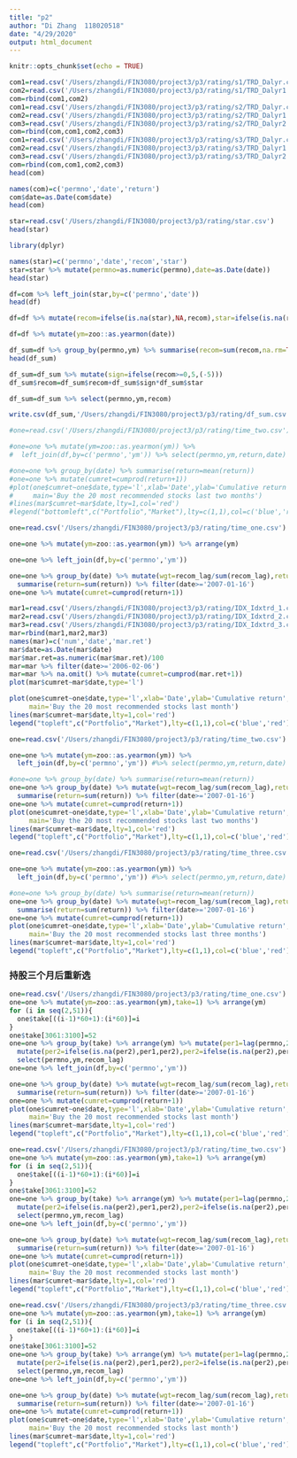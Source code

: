 ```yaml
---
title: "p2"
author: "Di Zhang  118020518"
date: "4/29/2020"
output: html_document
---
```


```r
knitr::opts_chunk$set(echo = TRUE)
```

```r
com1=read.csv('/Users/zhangdi/FIN3080/project3/p3/rating/s1/TRD_Dalyr.csv')
com2=read.csv('/Users/zhangdi/FIN3080/project3/p3/rating/s1/TRD_Dalyr1.csv')
com=rbind(com1,com2)
com1=read.csv('/Users/zhangdi/FIN3080/project3/p3/rating/s2/TRD_Dalyr.csv')
com2=read.csv('/Users/zhangdi/FIN3080/project3/p3/rating/s2/TRD_Dalyr1.csv')
com3=read.csv('/Users/zhangdi/FIN3080/project3/p3/rating/s2/TRD_Dalyr2.csv')
com=rbind(com,com1,com2,com3)
com1=read.csv('/Users/zhangdi/FIN3080/project3/p3/rating/s3/TRD_Dalyr.csv')
com2=read.csv('/Users/zhangdi/FIN3080/project3/p3/rating/s3/TRD_Dalyr1.csv')
com3=read.csv('/Users/zhangdi/FIN3080/project3/p3/rating/s3/TRD_Dalyr2.csv')
com=rbind(com,com1,com2,com3)
head(com)
```

```r
names(com)=c('permno','date','return')
com$date=as.Date(com$date)
head(com)
```

```r
star=read.csv('/Users/zhangdi/FIN3080/project3/p3/rating/star.csv')
head(star)
```

```r
library(dplyr)
```

```r
names(star)=c('permno','date','recom','star')
star=star %>% mutate(permno=as.numeric(permno),date=as.Date(date))
head(star)
```

```r
df=com %>% left_join(star,by=c('permno','date'))
head(df)
```

```r
df=df %>% mutate(recom=ifelse(is.na(star),NA,recom),star=ifelse(is.na(recom),NA,star))
```

```r
df=df %>% mutate(ym=zoo::as.yearmon(date))
```

```r
df_sum=df %>% group_by(permno,ym) %>% summarise(recom=sum(recom,na.rm=TRUE),star=sum(star,na.rm=TRUE))
head(df_sum)
```

```r
df_sum=df_sum %>% mutate(sign=ifelse(recom>=0,5,(-5)))
df_sum$recom=df_sum$recom+df_sum$sign*df_sum$star
```

```r
df_sum=df_sum %>% select(permno,ym,recom)
```

```r
write.csv(df_sum,'/Users/zhangdi/FIN3080/project3/p3/rating/df_sum.csv')
```

```r
#one=read.csv('/Users/zhangdi/FIN3080/project3/p3/rating/time_two.csv')

#one=one %>% mutate(ym=zoo::as.yearmon(ym)) %>%
#  left_join(df,by=c('permno','ym')) %>% select(permno,ym,return,date)

#one=one %>% group_by(date) %>% summarise(return=mean(return))
#one=one %>% mutate(cumret=cumprod(return+1))
#plot(one$cumret~one$date,type='l',xlab='Date',ylab='Cumulative return',col='blue',
#     main='Buy the 20 most recommended stocks last two months')
#lines(mar$cumret~mar$date,lty=1,col='red')
#legend("bottomleft",c("Portfolio","Market"),lty=c(1,1),col=c('blue','red'))

one=read.csv('/Users/zhangdi/FIN3080/project3/p3/rating/time_one.csv')

one=one %>% mutate(ym=zoo::as.yearmon(ym)) %>% arrange(ym)

one=one %>% left_join(df,by=c('permno','ym'))

one=one %>% group_by(date) %>% mutate(wgt=recom_lag/sum(recom_lag),return=wgt*return) %>%
  summarise(return=sum(return)) %>% filter(date>='2007-01-16')
one=one %>% mutate(cumret=cumprod(return+1)) 
```

```r
mar1=read.csv('/Users/zhangdi/FIN3080/project3/p3/rating/IDX_Idxtrd_1.csv')
mar2=read.csv('/Users/zhangdi/FIN3080/project3/p3/rating/IDX_Idxtrd_2.csv')
mar3=read.csv('/Users/zhangdi/FIN3080/project3/p3/rating/IDX_Idxtrd_3.csv')
mar=rbind(mar1,mar2,mar3)
names(mar)=c('num','date','mar.ret')
mar$date=as.Date(mar$date)
mar$mar.ret=as.numeric(mar$mar.ret)/100
mar=mar %>% filter(date>='2006-02-06')
mar=mar %>% na.omit() %>% mutate(cumret=cumprod(mar.ret+1))
plot(mar$cumret~mar$date,type='l')
```

```r
plot(one$cumret~one$date,type='l',xlab='Date',ylab='Cumulative return',col='blue',
     main='Buy the 20 most recommended stocks last month')
lines(mar$cumret~mar$date,lty=1,col='red')
legend("topleft",c("Portfolio","Market"),lty=c(1,1),col=c('blue','red'))
```

```r
one=read.csv('/Users/zhangdi/FIN3080/project3/p3/rating/time_two.csv')

one=one %>% mutate(ym=zoo::as.yearmon(ym)) %>%
  left_join(df,by=c('permno','ym')) #%>% select(permno,ym,return,date)

#one=one %>% group_by(date) %>% summarise(return=mean(return))
one=one %>% group_by(date) %>% mutate(wgt=recom_lag/sum(recom_lag),return=wgt*return) %>%
  summarise(return=sum(return)) %>% filter(date>='2007-01-16')
one=one %>% mutate(cumret=cumprod(return+1))
plot(one$cumret~one$date,type='l',xlab='Date',ylab='Cumulative return',col='blue',
     main='Buy the 20 most recommended stocks last two months')
lines(mar$cumret~mar$date,lty=1,col='red')
legend("topleft",c("Portfolio","Market"),lty=c(1,1),col=c('blue','red'))
```

```r
one=read.csv('/Users/zhangdi/FIN3080/project3/p3/rating/time_three.csv')

one=one %>% mutate(ym=zoo::as.yearmon(ym)) %>%
  left_join(df,by=c('permno','ym')) #%>% select(permno,ym,return,date)

#one=one %>% group_by(date) %>% summarise(return=mean(return))
one=one %>% group_by(date) %>% mutate(wgt=recom_lag/sum(recom_lag),return=wgt*return) %>%
  summarise(return=sum(return)) %>% filter(date>='2007-01-16')
one=one %>% mutate(cumret=cumprod(return+1))
plot(one$cumret~one$date,type='l',xlab='Date',ylab='Cumulative return',col='blue',
     main='Buy the 20 most recommended stocks last three months')
lines(mar$cumret~mar$date,lty=1,col='red')
legend("topleft",c("Portfolio","Market"),lty=c(1,1),col=c('blue','red'))
```

### 持股三个月后重新选
```r
one=read.csv('/Users/zhangdi/FIN3080/project3/p3/rating/time_one.csv')
one=one %>% mutate(ym=zoo::as.yearmon(ym),take=1) %>% arrange(ym)
for (i in seq(2,51)){
  one$take[((i-1)*60+1):(i*60)]=i
}
one$take[3061:3100]=52
one=one %>% group_by(take) %>% arrange(ym) %>% mutate(per1=lag(permno,20),per2=lag(permno,40)) %>% 
  mutate(per2=ifelse(is.na(per2),per1,per2),per2=ifelse(is.na(per2),permno,per2),permno=per2) %>% ungroup() %>%
  select(permno,ym,recom_lag)
one=one %>% left_join(df,by=c('permno','ym'))

one=one %>% group_by(date) %>% mutate(wgt=recom_lag/sum(recom_lag),return=wgt*return) %>%
  summarise(return=sum(return)) %>% filter(date>='2007-01-16')
one=one %>% mutate(cumret=cumprod(return+1))
plot(one$cumret~one$date,type='l',xlab='Date',ylab='Cumulative return',col='blue',
     main='Buy the 20 most recommended stocks last month')
lines(mar$cumret~mar$date,lty=1,col='red')
legend("topleft",c("Portfolio","Market"),lty=c(1,1),col=c('blue','red'))
```

```r
one=read.csv('/Users/zhangdi/FIN3080/project3/p3/rating/time_two.csv')
one=one %>% mutate(ym=zoo::as.yearmon(ym),take=1) %>% arrange(ym)
for (i in seq(2,51)){
  one$take[((i-1)*60+1):(i*60)]=i
}
one$take[3061:3100]=52
one=one %>% group_by(take) %>% arrange(ym) %>% mutate(per1=lag(permno,20),per2=lag(permno,40)) %>% 
  mutate(per2=ifelse(is.na(per2),per1,per2),per2=ifelse(is.na(per2),permno,per2),permno=per2) %>% ungroup() %>%
  select(permno,ym,recom_lag)
one=one %>% left_join(df,by=c('permno','ym'))

one=one %>% group_by(date) %>% mutate(wgt=recom_lag/sum(recom_lag),return=wgt*return) %>%
  summarise(return=sum(return)) %>% filter(date>='2007-01-16')
one=one %>% mutate(cumret=cumprod(return+1))
plot(one$cumret~one$date,type='l',xlab='Date',ylab='Cumulative return',col='blue',
     main='Buy the 20 most recommended stocks last month')
lines(mar$cumret~mar$date,lty=1,col='red')
legend("topleft",c("Portfolio","Market"),lty=c(1,1),col=c('blue','red'))
```

```r
one=read.csv('/Users/zhangdi/FIN3080/project3/p3/rating/time_three.csv')
one=one %>% mutate(ym=zoo::as.yearmon(ym),take=1) %>% arrange(ym)
for (i in seq(2,51)){
  one$take[((i-1)*60+1):(i*60)]=i
}
one$take[3061:3100]=52
one=one %>% group_by(take) %>% arrange(ym) %>% mutate(per1=lag(permno,20),per2=lag(permno,40)) %>% 
  mutate(per2=ifelse(is.na(per2),per1,per2),per2=ifelse(is.na(per2),permno,per2),permno=per2) %>% ungroup() %>%
  select(permno,ym,recom_lag)
one=one %>% left_join(df,by=c('permno','ym'))

one=one %>% group_by(date) %>% mutate(wgt=recom_lag/sum(recom_lag),return=wgt*return) %>%
  summarise(return=sum(return)) %>% filter(date>='2007-01-16')
one=one %>% mutate(cumret=cumprod(return+1)) 
plot(one$cumret~one$date,type='l',xlab='Date',ylab='Cumulative return',col='blue',
     main='Buy the 20 most recommended stocks last month')
lines(mar$cumret~mar$date,lty=1,col='red')
legend("topleft",c("Portfolio","Market"),lty=c(1,1),col=c('blue','red'))
```

